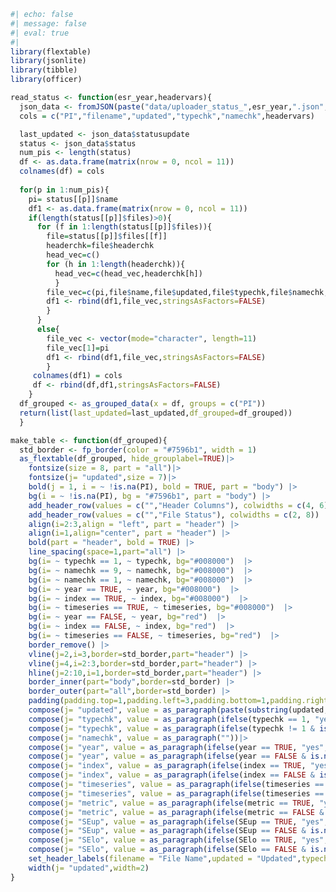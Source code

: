 
```r
#| echo: false
#| message: false
#| eval: true
#| 
library(flextable)
library(jsonlite)
library(tibble)
library(officer)

read_status <- function(esr_year,headervars){
  json_data <- fromJSON(paste("data/uploader_status_",esr_year,".json",sep=""), simplifyVector = FALSE)
  cols = c("PI","filename","updated","typechk","namechk",headervars)

  last_updated <- json_data$statusupdate
  status <- json_data$status
  num_pis <- length(status)
  df <- as.data.frame(matrix(nrow = 0, ncol = 11))
  colnames(df) = cols
  
  for(p in 1:num_pis){
    pi= status[[p]]$name
    df1 <- as.data.frame(matrix(nrow = 0, ncol = 11))
    if(length(status[[p]]$files)>0){
      for (f in 1:length(status[[p]]$files)){
        file=status[[p]]$files[[f]]
        headerchk=file$headerchk
        head_vec=c()
        for (h in 1:length(headerchk)){
          head_vec=c(head_vec,headerchk[h])
          }
        file_vec=c(pi,file$name,file$updated,file$typechk,file$namechk,head_vec)
        df1 <- rbind(df1,file_vec,stringsAsFactors=FALSE)
        }
      }
      else{
        file_vec <- vector(mode="character", length=11)
        file_vec[1]=pi
        df1 <- rbind(df1,file_vec,stringsAsFactors=FALSE)
        }
     colnames(df1) = cols
     df <- rbind(df,df1,stringsAsFactors=FALSE)     
    }
  df_grouped <- as_grouped_data(x = df, groups = c("PI"))
  return(list(last_updated=last_updated,df_grouped=df_grouped))
  }

make_table <- function(df_grouped){
  std_border <- fp_border(color = "#7596b1", width = 1)
  as_flextable(df_grouped, hide_grouplabel=TRUE)|>
    fontsize(size = 8, part = "all")|>
    fontsize(j= "updated",size = 7)|>
    bold(j = 1, i = ~ !is.na(PI), bold = TRUE, part = "body") |>
    bg(i = ~ !is.na(PI), bg = "#7596b1", part = "body") |>
    add_header_row(values = c("","Header Columns"), colwidths = c(4, 6)) |>
    add_header_row(values = c("","File Status"), colwidths = c(2, 8)) |>
    align(i=2:3,align = "left", part = "header") |>
    align(i=1,align="center", part = "header") |>
    bold(part = "header", bold = TRUE) |>
    line_spacing(space=1,part="all") |>
    bg(i= ~ typechk == 1, ~ typechk, bg="#008000")  |>
    bg(i= ~ namechk == 9, ~ namechk, bg="#008000")  |>
    bg(i= ~ namechk == 1, ~ namechk, bg="#008000")  |>
    bg(i= ~ year == TRUE, ~ year, bg="#008000")  |>
    bg(i= ~ index == TRUE, ~ index, bg="#008000")  |>
    bg(i= ~ timeseries == TRUE, ~ timeseries, bg="#008000")  |>
    bg(i= ~ year == FALSE, ~ year, bg="red")  |>
    bg(i= ~ index == FALSE, ~ index, bg="red")  |>
    bg(i= ~ timeseries == FALSE, ~ timeseries, bg="red")  |>
    border_remove() |>
    vline(j=2,i=3,border=std_border,part="header") |>
    vline(j=4,i=2:3,border=std_border,part="header") |>
    hline(j=2:10,i=1,border=std_border,part="header") |>
    border_inner(part="body",border=std_border) |>
    border_outer(part="all",border=std_border) |>
    padding(padding.top=1,padding.left=3,padding.bottom=1,padding.right=3,part = "all") |>
    compose(j= "updated", value = as_paragraph(paste(substring(updated,1,10)," ",substring(updated,12,19)))) |>
    compose(j= "typechk", value = as_paragraph(ifelse(typechk == 1, "yes", "no")))|>
    compose(j= "typechk", value = as_paragraph(ifelse(typechk != 1 & is.na(filename), "no", "")))|>
    compose(j= "namechk", value = as_paragraph(""))|>
    compose(j= "year", value = as_paragraph(ifelse(year == TRUE, "yes", "no")))|>
    compose(j= "year", value = as_paragraph(ifelse(year == FALSE & is.na(filename), "no", "")))|>
    compose(j= "index", value = as_paragraph(ifelse(index == TRUE, "yes", "no")))|>
    compose(j= "index", value = as_paragraph(ifelse(index == FALSE & is.na(filename), "no", "none")))|>
    compose(j= "timeseries", value = as_paragraph(ifelse(timeseries == TRUE, "yes", "no")))|>
    compose(j= "timeseries", value = as_paragraph(ifelse(timeseries == FALSE & is.na(filename), "no", "")))|>
    compose(j= "metric", value = as_paragraph(ifelse(metric == TRUE, "yes", "no")))|>
    compose(j= "metric", value = as_paragraph(ifelse(metric == FALSE & is.na(filename), "no", "")))|>
    compose(j= "SEup", value = as_paragraph(ifelse(SEup == TRUE, "yes", "no")))|>
    compose(j= "SEup", value = as_paragraph(ifelse(SEup == FALSE & is.na(filename), "no", "")))|>
    compose(j= "SElo", value = as_paragraph(ifelse(SElo == TRUE, "yes", "no")))|>
    compose(j= "SElo", value = as_paragraph(ifelse(SElo == FALSE & is.na(filename), "no", "")))|>
    set_header_labels(filename = "File Name",updated = "Updated",typechk = "type check", namechk = "name check") |>
    width(j= "updated",width=2)
}


```
